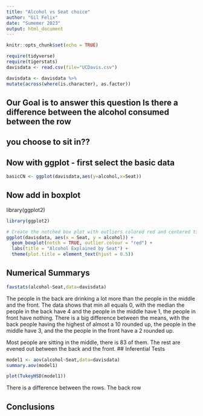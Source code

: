 ```yaml
---
title: "Alcohol vs Seat choice"
author: "Gil Felix"
date: "Sumemer 2023"
output: html_document
---
```


```r
knitr::opts_chunk$set(echo = TRUE)
```

```r
require(tidyverse)
require(tigerstats)
davisdata <- read.csv(file="UCDavis.csv")
```

```r
davisdata <- davisdata %>%
mutate(across(where(is.character), as.factor)) 
```
## Our Goal is to answer this question Is there a difference between the alcohol consumed between the row
## you choose to sit in??

## Now with ggplot - first select the basic data

```r
basicCN <- ggplot(davisdata,aes(y=alcohol,x=Seat))
```
## Now add in boxplot

library(ggplot2)

```r
library(ggplot2)

# Create the notched box plot with outliers colored red and centered title
ggplot(davisdata, aes(x = Seat, y = alcohol)) +
  geom_boxplot(notch = TRUE, outlier.colour = "red") +
  labs(title = "Alcohol Explained by Seat") +
  theme(plot.title = element_text(hjust = 0.5))


```




## Numerical Summarys 

```r
favstats(alcohol~Seat,data=davisdata)
```
The people in the back are drinking a lot more than the people in the middle and the front. The data shows that min all equals 0, with the median the people in the back have 4 and the people in the middle have 1, the people in front have nothing. There is a big difference between the means, with the back people having the highest of almost a 10 rounded up, the people in the middle have 3, and the the people in the front have a 2 rounded up.

Most people are sitting in the middle, there is 83 of them. The rest are evened out between the back and the front.
## Inferential Tests

```r
model1 <- aov(alcohol~Seat,data=davisdata)
summary.aov(model1)
```

```r
plot(TukeyHSD(model1))
```

There is a difference between the rows. The back row 

## Conclusions


